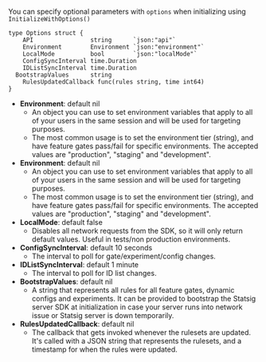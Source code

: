 You can specify optional parameters with `options` when initializing using `InitializeWithOptions()`

```
type Options struct {
	API                string      `json:"api"`
	Environment        Environment `json:"environment"`
	LocalMode          bool        `json:"localMode"`
	ConfigSyncInterval time.Duration
	IDListSyncInterval time.Duration
  BootstrapValues      string
	RulesUpdatedCallback func(rules string, time int64)
}
```

- **Environment**: default nil
  - An object you can use to set environment variables that apply to all of your users in the same session and will be used for targeting purposes.
  - The most common usage is to set the environment tier (string), and have feature gates pass/fail for specific environments. The accepted values are "production", "staging" and "development".
- **Environment**: default nil
  - An object you can use to set environment variables that apply to all of your users in the same session and will be used for targeting purposes.
  - The most common usage is to set the environment tier (string), and have feature gates pass/fail for specific environments. The accepted values are "production", "staging" and "development".
- **LocalMode**: default false
  - Disables all network requests from the SDK, so it will only return default values. Useful in tests/non production environments.
- **ConfigSyncInterval**: default 10 seconds
  - The interval to poll for gate/experiment/config changes.
- **IDListSyncInterval**: default 1 minute
  - The interval to poll for ID list changes.
- **BootstrapValues**: default nil
  - A string that represents all rules for all feature gates, dynamic configs and experiments. It can be provided to bootstrap the Statsig server SDK at initialization in case your server runs into network issue or Statsig server is down temporarily.
- **RulesUpdatedCallback**: default nil
  - The callback that gets invoked whenever the rulesets are updated. It's called with a JSON string that represents the rulesets, and a timestamp for when the rules were updated.
